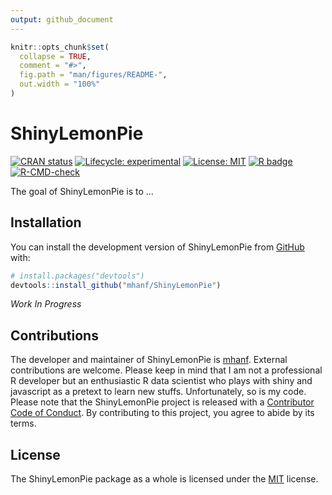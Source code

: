 ```yaml
---
output: github_document
---
```


<!-- README.md is generated from README.Rmd. Please edit that file -->

```r
knitr::opts_chunk$set(
  collapse = TRUE,
  comment = "#>",
  fig.path = "man/figures/README-",
  out.width = "100%"
)
```

# ShinyLemonPie

<!-- badges: start -->
[![CRAN status](https://www.r-pkg.org/badges/version/ShinyLemonPie)](https://CRAN.R-project.org/package=ShinyLemonPie)
[![Lifecycle: experimental](https://img.shields.io/badge/lifecycle-experimental-orange.svg)](https://lifecycle.r-lib.org/articles/stages.html#experimental)
[![License: MIT](https://img.shields.io/badge/License-MIT-blue.svg)](https://opensource.org/license/mit-0/)
[![R badge](https://img.shields.io/badge/Build%20with-♥%20and%20R-blue)](https://github.com/mhanf/ShinyFriendlyCaptcha)
[![R-CMD-check](https://github.com/mhanf/ShinyLemonPie/actions/workflows/R-CMD-check.yaml/badge.svg)](https://github.com/mhanf/ShinyLemonPie/actions/workflows/R-CMD-check.yaml)
<!-- badges: end -->

The goal of ShinyLemonPie is to ...

## Installation

You can install the development version of ShinyLemonPie from [GitHub](https://github.com/) with:

``` r
# install.packages("devtools")
devtools::install_github("mhanf/ShinyLemonPie")
```
*Work In Progress*

## Contributions

The developer and maintainer of ShinyLemonPie is [mhanf](https://github.com/mhanf). External contributions are welcome. Please keep in mind that I am not a professional R developer but an enthusiastic R data scientist who plays with shiny and javascript as a pretext to learn new stuffs. Unfortunately, so is my code. Please note that the ShinyLemonPie project is released with a [Contributor Code of Conduct](https://mhanf.github.io/ShinyLemonPie/CODE_OF_CONDUCT.html). By contributing to this project, you agree to abide by its terms.

## License

The ShinyLemonPie package as a whole is licensed under the [MIT](https://opensource.org/licenses/mit-license.php) license.
